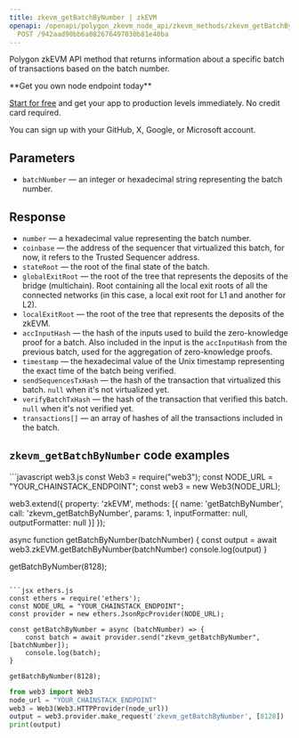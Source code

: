 ---
title: zkevm_getBatchByNumber | zkEVM
openapi: /openapi/polygon_zkevm_node_api/zkevm_methods/zkevm_getBatchByNumber.json
  POST /942aad90bb6a082676497030b81e40ba
---

Polygon zkEVM API method that returns information about a specific batch of transactions based on the batch number.

<Check>
**Get you own node endpoint today**

[Start for free](https://console.chainstack.com/) and get your app to production levels immediately. No credit card required.

You can sign up with your GitHub, X, Google, or Microsoft account.
</Check>


## Parameters

* `batchNumber` — an integer or hexadecimal string representing the batch number.

## Response

* `number` — a hexadecimal value representing the batch number.
* `coinbase` — the address of the sequencer that virtualized this batch, for now, it refers to the Trusted Sequencer address.
* `stateRoot` — the root of the final state of the batch.
* `globalExitRoot` — the root of the tree that represents the deposits of the bridge (multichain). Root containing all the local exit roots of all the connected networks (in this case, a local exit root for L1 and another for L2).
* `localExitRoot` — the root of the tree that represents the deposits of the zkEVM.
* `accInputHash` — the hash of the inputs used to build the zero-knowledge proof for a batch. Also included in the input is the `accInputHash` from the previous batch, used for the aggregation of zero-knowledge proofs.
* `timestamp` — the hexadecimal value of the Unix timestamp representing the exact time of the batch being verified.
* `sendSequencesTxHash` — the hash of the transaction that virtualized this batch. `null` when it's not virtualized yet.
* `verifyBatchTxHash` — the hash of the transaction that verified this batch. `null` when it's not verified yet.
* `transactions[]` — an array of hashes of all the transactions included in the batch.

## `zkevm_getBatchByNumber` code examples

<CodeGroup>
```javascript web3.js
const Web3 = require("web3");
const NODE_URL = "YOUR_CHAINSTACK_ENDPOINT";
const web3 = new Web3(NODE_URL);

web3.extend({
    property: 'zkEVM',
    methods: [{
      name: 'getBatchByNumber',
      call: 'zkevm_getBatchByNumber',
      params: 1,
      inputFormatter: null,
      outputFormatter: null
    }]
  });

async function getBatchByNumber(batchNumber) {
  const output = await web3.zkEVM.getBatchByNumber(batchNumber)
  console.log(output)
}

getBatchByNumber(8128);
```

```jsx ethers.js
const ethers = require('ethers');
const NODE_URL = "YOUR_CHAINSTACK_ENDPOINT";
const provider = new ethers.JsonRpcProvider(NODE_URL);

const getBatchByNumber = async (batchNumber) => {
    const batch = await provider.send("zkevm_getBatchByNumber", [batchNumber]);
    console.log(batch);
}

getBatchByNumber(8128);
```

```python web3.py
from web3 import Web3
node_url = "YOUR_CHAINSTACK_ENDPOINT"
web3 = Web3(Web3.HTTPProvider(node_url))
output = web3.provider.make_request('zkevm_getBatchByNumber', [8128])
print(output)
```
</CodeGroup>

